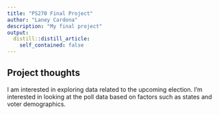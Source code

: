 ```yaml
---
title: "PS270 Final Project"
author: "Laney Cardona"
description: "My final project"
output:
  distill::distill_article:
    self_contained: false
---
```




## Project thoughts

I am interested in exploring data related to the upcoming election. I'm interested in looking at the poll data based on factors such as states and voter demographics. 